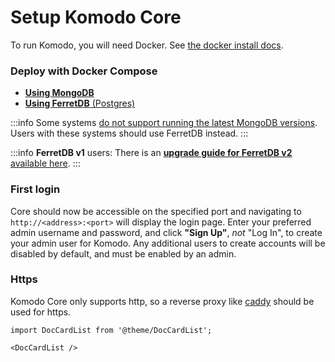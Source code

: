 # Setup Komodo Core

To run Komodo, you will need Docker. See [the docker install docs](https://docs.docker.com/engine/install/).

### Deploy with Docker Compose

- [**Using MongoDB**](./mongo.mdx)
- [**Using FerretDB** (Postgres)](./ferretdb.mdx)

:::info
Some systems [do not support running the latest MongoDB versions](https://github.com/moghtech/komodo/issues/59).
Users with these systems should use FerretDB instead.
:::

:::info
**FerretDB v1** users:
There is an [**upgrade guide for FerretDB v2** available here](https://github.com/moghtech/komodo/blob/main/bin/cli/docs/copy-database.md#ferretdb-v2-update-guide).
:::

### First login

Core should now be accessible on the specified port and navigating to `http://<address>:<port>` will display the login page.
Enter your preferred admin username and password, and click **"Sign Up"**, _not_ "Log In", to create your admin user for Komodo.
Any additional users to create accounts will be disabled by default, and must be enabled by an admin.

### Https

Komodo Core only supports http, so a reverse proxy like [caddy](https://caddyserver.com/) should be used for https.

```mdx-code-block
import DocCardList from '@theme/DocCardList';

<DocCardList />
```

